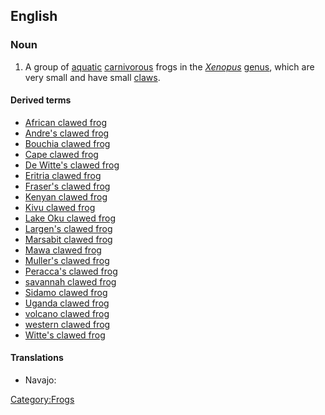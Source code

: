 ==English==
{{wikipedia}}

===Noun===
{{en-noun|sg=[[clawed]] [[frog]]}}

# A group of [[aquatic]] [[carnivorous]] frogs in the ''[[Xenopus]]'' [[genus]], which are very small and have small [[claw]]s.

====Derived terms====
* [[African clawed frog]]
* [[Andre's clawed frog]]
* [[Bouchia clawed frog]]
* [[Cape clawed frog]]
* [[De Witte's clawed frog]]
* [[Eritria clawed frog]]
* [[Fraser's clawed frog]]
* [[Kenyan clawed frog]]
* [[Kivu clawed frog]]
* [[Lake Oku clawed frog]]
* [[Largen's clawed frog]]
* [[Marsabit clawed frog]]
* [[Mawa clawed frog]]
* [[Muller's clawed frog]]
* [[Peracca's  clawed frog]]
* [[savannah clawed frog]]
* [[Sidamo clawed frog]]
* [[Uganda clawed frog]]
* [[volcano clawed frog]]
* [[western clawed frog]]
* [[Witte's clawed frog]]

====Translations====
*Navajo: {{tø|nv|chʼał bikéshgaan hólóní}}

[[Category:Frogs]]